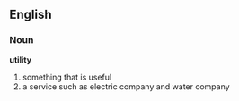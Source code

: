 ==English==
===Noun===
'''utility'''
# something that is useful
# a service such as electric company and water company